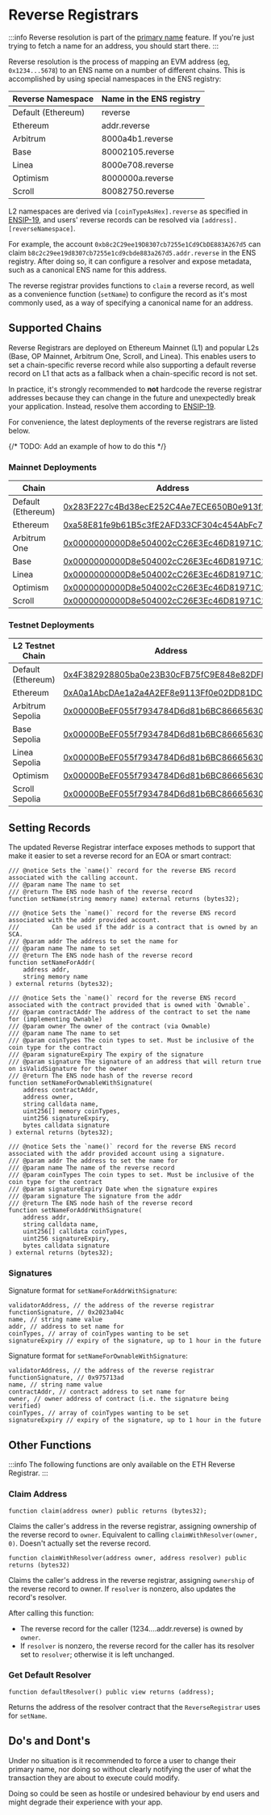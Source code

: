 # Reverse Registrars

:::info
Reverse resolution is part of the [primary name](/web/reverse) feature. If you're just trying to fetch a name for an address, you should start there.
:::

Reverse resolution is the process of mapping an EVM address (eg, `0x1234...5678`) to an ENS name on a number of different chains. This is accomplished by using special namespaces in the ENS registry:

| Reverse Namespace  | Name in the ENS registry |
| ------------------ | ------------------------ |
| Default (Ethereum) | reverse                  |
| Ethereum           | addr.reverse             |
| Arbitrum           | 8000a4b1.reverse         |
| Base               | 80002105.reverse         |
| Linea              | 8000e708.reverse         |
| Optimism           | 8000000a.reverse         |
| Scroll             | 80082750.reverse         |

L2 namespaces are derived via `[coinTypeAsHex].reverse` as specified in [ENSIP-19](/ensip/19/), and users' reverse records can be resolved via `[address].[reverseNamespace]`.

For example, the account `0xb8c2C29ee19D8307cb7255e1Cd9CbDE883A267d5` can claim `b8c2c29ee19d8307cb7255e1cd9cbde883a267d5.addr.reverse` in the ENS registry. After doing so, it can configure a resolver and expose metadata, such as a canonical ENS name for this address.

The reverse registrar provides functions to `claim` a reverse record,
as well as a convenience function (`setName`) to configure the record as it's most commonly used, as a way of specifying a canonical name for an address.

## Supported Chains

Reverse Registrars are deployed on Ethereum Mainnet (L1) and popular L2s (Base, OP Mainnet, Arbitrum One, Scroll, and Linea). This enables users to set a chain-specific reverse record while also supporting a default reverse record on L1 that acts as a fallback when a chain-specific record is not set.

In practice, it's strongly recommended to **not** hardcode the reverse registrar addresses because they can change in the future and unexpectedly break your application. Instead, resolve them according to [ENSIP-19](/ensip/19).

For convenience, the latest deployments of the reverse registrars are listed below.

{/* TODO: Add an example of how to do this */}

### Mainnet Deployments

| Chain              | Address                                                                                                                          |
| ------------------ | -------------------------------------------------------------------------------------------------------------------------------- |
| Default (Ethereum) | [0x283F227c4Bd38ecE252C4Ae7ECE650B0e913f1f9](https://etherscan.io/address/0x283F227c4Bd38ecE252C4Ae7ECE650B0e913f1f9)            |
| Ethereum           | [0xa58E81fe9b61B5c3fE2AFD33CF304c454AbFc7Cb](https://etherscan.io/address/0xa58E81fe9b61B5c3fE2AFD33CF304c454AbFc7Cb)            |
| Arbitrum One       | [0x0000000000D8e504002cC26E3Ec46D81971C1664](https://arbiscan.io/address/0x0000000000D8e504002cC26E3Ec46D81971C1664)             |
| Base               | [0x0000000000D8e504002cC26E3Ec46D81971C1664](https://basescan.org/address/0x0000000000D8e504002cC26E3Ec46D81971C1664)            |
| Linea              | [0x0000000000D8e504002cC26E3Ec46D81971C1664](https://lineascan.build/address/0x0000000000D8e504002cC26E3Ec46D81971C1664)         |
| Optimism           | [0x0000000000D8e504002cC26E3Ec46D81971C1664](https://optimistic.etherscan.io/address/0x0000000000D8e504002cC26E3Ec46D81971C1664) |
| Scroll             | [0x0000000000D8e504002cC26E3Ec46D81971C1664](https://scrollscan.com/address/0x0000000000D8e504002cC26E3Ec46D81971C1664)          |

### Testnet Deployments

| L2 Testnet Chain   | Address                                                                                                                                        |
| ------------------ | ---------------------------------------------------------------------------------------------------------------------------------------------- |
| Default (Ethereum) | [0x4F382928805ba0e23B30cFB75fC9E848e82DFD47](https://sepolia.etherscan.io/address/0x4F382928805ba0e23B30cFB75fC9E848e82DFD47)                  |
| Ethereum           | [0xA0a1AbcDAe1a2a4A2EF8e9113Ff0e02DD81DC0C6](https://sepolia.etherscan.io/address/0xA0a1AbcDAe1a2a4A2EF8e9113Ff0e02DD81DC0C6)                  |
| Arbitrum Sepolia   | [0x00000BeEF055f7934784D6d81b6BC86665630dbA](https://sepolia.arbiscan.io/address/0x00000BeEF055f7934784D6d81b6BC86665630dbA)                   |
| Base Sepolia       | [0x00000BeEF055f7934784D6d81b6BC86665630dbA](https://sepolia.basescan.org/address/0x00000BeEF055f7934784D6d81b6BC86665630dbA)                  |
| Linea Sepolia      | [0x00000BeEF055f7934784D6d81b6BC86665630dbA](https://sepolia.lineascan.build/address/0x00000BeEF055f7934784D6d81b6BC86665630dbA)               |
| Optimism           | [0x00000BeEF055f7934784D6d81b6BC86665630dbA](https://sepolia-optimism.etherscan.io/address/address/0x00000BeEF055f7934784D6d81b6BC86665630dbA) |
| Scroll Sepolia     | [0x00000BeEF055f7934784D6d81b6BC86665630dbA](https://sepolia.scrollscan.com/address/0x00000BeEF055f7934784D6d81b6BC86665630dbA)                |

## Setting Records

The updated Reverse Registrar interface exposes methods to support that make it easier to set a reverse record for an EOA or smart contract:

```solidity
/// @notice Sets the `name()` record for the reverse ENS record associated with the calling account.
/// @param name The name to set
/// @return The ENS node hash of the reverse record
function setName(string memory name) external returns (bytes32);

/// @notice Sets the `name()` record for the reverse ENS record associated with the addr provided account.
///         Can be used if the addr is a contract that is owned by an SCA.
/// @param addr The address to set the name for
/// @param name The name to set
/// @return The ENS node hash of the reverse record
function setNameForAddr(
    address addr,
    string memory name
) external returns (bytes32);

/// @notice Sets the `name()` record for the reverse ENS record associated with the contract provided that is owned with `Ownable`.
/// @param contractAddr The address of the contract to set the name for (implementing Ownable)
/// @param owner The owner of the contract (via Ownable)
/// @param name The name to set
/// @param coinTypes The coin types to set. Must be inclusive of the coin type for the contract
/// @param signatureExpiry The expiry of the signature
/// @param signature The signature of an address that will return true on isValidSignature for the owner
/// @return The ENS node hash of the reverse record
function setNameForOwnableWithSignature(
    address contractAddr,
    address owner,
    string calldata name,
    uint256[] memory coinTypes,
    uint256 signatureExpiry,
    bytes calldata signature
) external returns (bytes32);

/// @notice Sets the `name()` record for the reverse ENS record associated with the addr provided account using a signature.
/// @param addr The address to set the name for
/// @param name The name of the reverse record
/// @param coinTypes The coin types to set. Must be inclusive of the coin type for the contract
/// @param signatureExpiry Date when the signature expires
/// @param signature The signature from the addr
/// @return The ENS node hash of the reverse record
function setNameForAddrWithSignature(
    address addr,
    string calldata name,
    uint256[] calldata coinTypes,
    uint256 signatureExpiry,
    bytes calldata signature
) external returns (bytes32);
```

### Signatures

Signature format for `setNameForAddrWithSignature`:

```
validatorAddress, // the address of the reverse registrar
functionSignature, // 0x2023a04c
name, // string name value
addr, // address to set name for
coinTypes, // array of coinTypes wanting to be set
signatureExpiry // expiry of the signature, up to 1 hour in the future
```

Signature format for `setNameForOwnableWithSignature`:

```
validatorAddress, // the address of the reverse registrar
functionSignature, // 0x975713ad
name, // string name value
contractAddr, // contract address to set name for
owner, // owner address of contract (i.e. the signature being verified)
coinTypes, // array of coinTypes wanting to be set
signatureExpiry // expiry of the signature, up to 1 hour in the future
```

## Other Functions

:::info
The following functions are only available on the ETH Reverse Registrar.
:::

### Claim Address

```solidity
function claim(address owner) public returns (bytes32);
```

Claims the caller's address in the reverse registrar, assigning ownership of the reverse record to `owner`. Equivalent to calling `claimWithResolver(owner, 0)`. Doesn't actually set the reverse record.

```solidity
function claimWithResolver(address owner, address resolver) public returns (bytes32)
```

Claims the caller's address in the reverse registrar, assigning `ownership` of the reverse record to owner. If `resolver` is nonzero, also updates the record's resolver.

After calling this function:

- The reverse record for the caller (1234....addr.reverse) is owned by `owner`.
- If `resolver` is nonzero, the reverse record for the caller has its resolver set to `resolver`; otherwise it is left unchanged.

### Get Default Resolver

```solidity
function defaultResolver() public view returns (address);
```

Returns the address of the resolver contract that the `ReverseRegistrar` uses for `setName`.

## Do's and Dont's

Under no situation is it recommended to force a user to change their primary name, nor doing so without clearly notifying the user of what the transaction they are about to execute could modify.

Doing so could be seen as hostile or undesired behaviour by end users and might degrade their experience with your app.
